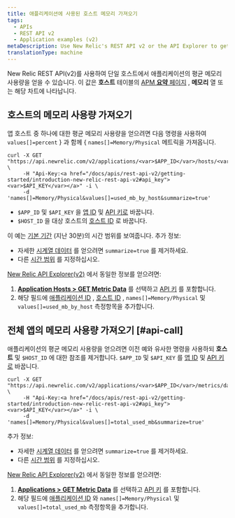 ```yaml
---
title: 애플리케이션에 사용된 호스트 메모리 가져오기
tags:
  - APIs
  - REST API v2
  - Application examples (v2)
metaDescription: Use New Relic's REST API v2 or the API Explorer to get average CPU usage per by host.
translationType: machine
---
```


New Relic REST API(v2)를 사용하여 단일 호스트에서 애플리케이션의 평균 메모리 사용량을 얻을 수 있습니다. 이 값은 **호스트** 테이블의 [APM **요약** 페이지](/docs/apm/applications-menu/monitoring/apm-overview-page) , **메모리** 열 또는 해당 차트에 나타납니다.

## 호스트의 메모리 사용량 가져오기

앱 호스트 중 하나에 대한 평균 메모리 사용량을 얻으려면 다음 명령을 사용하여 `values[]=percent` } 과 함께 &#x7B; `names[]=Memory/Physical` 메트릭을 가져옵니다.

```
curl -X GET "https://api.newrelic.com/v2/applications/<var>$APP_ID</var>/hosts/<var>$HOST_ID</var>/metrics/data.json" \
     -H "Api-Key:<a href="/docs/apis/rest-api-v2/getting-started/introduction-new-relic-rest-api-v2#api_key"><var>$API_KEY</var></a>" -i \
     -d 'names[]=Memory/Physical&values[]=used_mb_by_host&summarize=true'
```

* `$APP_ID` 및 `$API_KEY` 을 [앱 ID](/docs/apm/apis/requirements/identification-code) 및 [API 키로](/docs/apis/rest-api-v2/getting-started/introduction-new-relic-rest-api-v2#api_key) 바꿉니다.
* `$HOST_ID` 을 대상 호스트의 [호스트 ID](/docs/apis/rest-api-v2/requirements/listing-host-instance-application-server-ids#locating_host_id) 로 바꿉니다.

이 예는 [기본 기간](/docs/apis/rest-api-v2/requirements/specifying-time-range-v2) (지난 30분)의 시간 범위를 보여줍니다. 추가 정보:

* 자세한 [시계열 데이터](/docs/apis/rest-api-v2/requirements/calculating-average-metric-values-summarize) 를 얻으려면 `summarize=true` 를 제거하세요.
* 다른 [시간 범위](/docs/apis/rest-api-v2/requirements/specifying-time-range-v2) 를 지정하십시오.

[New Relic API Explorer(v2)](https://rpm.newrelic.com/api/explore) 에서 동일한 정보를 얻으려면:

1. [**Application Hosts > GET Metric Data**](https://rpm.newrelic.com/api/explore/application_hosts/data) 를 선택하고 [API 키](/docs/apis/rest-api-v2/getting-started/introduction-new-relic-rest-api-v2#api_key) 를 포함합니다.
2. 해당 필드에 [애플리케이션 ID](/docs/apm/apis/requirements/identification-code) , [호스트 ID](/docs/apis/rest-api-v2/requirements/listing-host-instance-application-server-ids#locating_host_id) , `names[]=Memory/Physical` 및 `values[]=used_mb_by_host` 측정항목을 추가합니다.

## 전체 앱의 메모리 사용량 가져오기 [#api-call]

애플리케이션의 평균 메모리 사용량을 얻으려면 이전 예와 유사한 명령을 사용하되 **호스트** 및 `$HOST_ID` 에 대한 참조를 제거합니다. `$APP_ID` 및 `$API_KEY` 를 [앱 ID](/docs/apm/apis/requirements/identification-code) 및 [API 키로](/docs/apis/rest-api-v2/getting-started/introduction-new-relic-rest-api-v2#api_key) 바꿉니다.

```
curl -X GET "https://api.newrelic.com/v2/applications/<var>$APP_ID</var>/metrics/data.json" \
     -H "Api-Key:<a href="/docs/apis/rest-api-v2/getting-started/introduction-new-relic-rest-api-v2#api_key"><var>$API_KEY</var></a>" -i \
     -d 'names[]=Memory/Physical&values[]=total_used_mb&summarize=true'
```

추가 정보:

* 자세한 [시계열 데이터](/docs/apis/rest-api-v2/requirements/calculating-average-metric-values-summarize) 를 얻으려면 `summarize=true` 를 제거하세요.
* 다른 [시간 범위](/docs/apis/rest-api-v2/requirements/specifying-time-range-v2) 를 지정하십시오.

[New Relic API Explorer(v2)](https://rpm.newrelic.com/api/explore) 에서 동일한 정보를 얻으려면:

1. [**Applications > GET Metric Data**](https://rpm.newrelic.com/api/explore/applications/data) 를 선택하고 [API 키](/docs/apis/rest-api-v2/getting-started/introduction-new-relic-rest-api-v2#api_key) 를 포함합니다.
2. 해당 필드에 [애플리케이션 ID](/docs/apm/apis/requirements/identification-code) 와 `names[]=Memory/Physical` 및 `values[]=total_used_mb` 측정항목을 추가합니다.